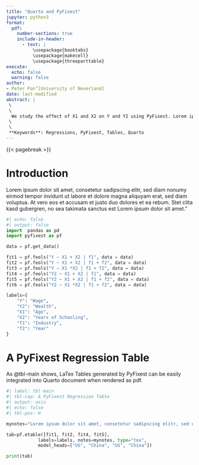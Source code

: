 ---
title: "Quarto and PyFixest"
jupyter: python3
format:
  pdf:
    number-sections: true
    include-in-header:
      - text: |
          \usepackage{booktabs}
          \usepackage{makecell}
          \usepackage{threeparttable}
execute:
  echo: false
  warning: false
author:
- Peter Pan^[University of Neverland]
date: last-modified
abstract: |
 \
 \
  We study the effect of X1 and X2 on Y and Y2 using PyFixest. Lorem ipsum dolor sit amet, consetetur sadipscing elitr, sed diam nonumy eirmod tempor invidunt ut labore et dolore magna aliquyam erat, sed diam voluptua. At vero eos et accusam et justo duo dolores et ea rebum. Stet clita kasd gubergren, no sea takimata sanctus est Lorem ipsum dolor sit amet.
 \
 \
 **Keywords**: Regressions, PyFixest, Tables, Quarto
---

{{< pagebreak >}}

# Introduction

Lorem ipsum dolor sit amet, consetetur sadipscing elitr, sed diam nonumy eirmod tempor invidunt ut labore et dolore magna aliquyam erat, sed diam voluptua. At vero eos et accusam et justo duo dolores et ea rebum. Stet clita kasd gubergren, no sea takimata sanctus est Lorem ipsum dolor sit amet."

```{python}
#| echo: false
#| output: false
import  pandas as pd
import pyfixest as pf

data = pf.get_data()

fit1 = pf.feols("Y ~ X1 + X2 | f1", data = data)
fit2 = pf.feols("Y ~ X1 + X2 | f1 + f2", data = data)
fit3 = pf.feols("Y ~ X1 *X2 | f1 + f2", data = data)
fit4 = pf.feols("Y2 ~ X1 + X2 | f1", data = data)
fit5 = pf.feols("Y2 ~ X1 + X2 | f1 + f2", data = data)
fit6 = pf.feols("Y2 ~ X1 *X2 | f1 + f2", data = data)

labels={
    "Y": "Wage",
    "Y2": "Wealth",
    "X1": "Age",
    "X2": "Years of Schooling",
    "f1": "Industry",
    "f2": "Year"
}

```

# A PyFixest Regression Table
As @tbl-main shows, LaTex Tables generated by PyFixest can be easily integrated into Quarto document when rendered as pdf.

```{python}
#| label: tbl-main
#| tbl-cap: A PyFixest Regression Table
#| output: asis
#| echo: false
#| tbl-pos: H

mynotes="Lorem ipsum dolor sit amet, consetetur sadipscing elitr, sed diam nonumy eirmod tempor invidunt ut labore et dolore magna aliquyam erat, sed diam voluptua. At vero eos et accusam et justo duo dolores et ea rebum. Stet clita kasd gubergren, no sea takimata sanctus est Lorem ipsum dolor sit amet."

tab=pf.etable([fit1, fit2, fit4, fit5],
            labels=labels, notes=mynotes, type="tex",
            model_heads=["US", "China", "US", "China"])

print(tab)
```
